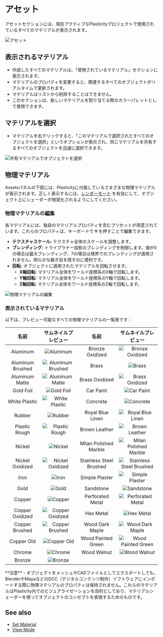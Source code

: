 
# アセット

アセットセクションには、現在アクティブなPlasticityプロジェクトで使用されているすべてのマテリアルが表示されます。

![アセット](/img/assets.png)

## 表示されるマテリアル

- 作成したすべてのマテリアルは、「使用されているマテリアル」セクションに表示されます。
- マテリアルのプロパティを変更すると、関連するすべてのオブジェクトがリアルタイムで更新されます。
- マテリアルはリストから削除することはできません。
- このセクションは、新しいマテリアルを割り当てる際のカラーパレットとして使用できます。

## マテリアルを選択

- マテリアルを右クリックすると、「このマテリアルで選択されたすべてのオブジェクトを選択」というオプションが表示され、同じマテリアルを共有するすべてのオブジェクトを迅速に選択できます。

![共有マテリアルでオブジェクトを選択](/img/assets-select-materials.png)

## 物理マテリアル

Assetsパネルの下部には、Plasticityに付属しているさまざまな物理マテリアルが表示されます。正しく表示するには、[レンダーモード](/plasticity-essentials/view-mode) を有効にして、オブジェクト上にシェーダーが視覚化されるようにしてください。

### 物理マテリアルの編集

各マテリアルには、独自のマテリアルプロパティを含むプリセットが用意されています。これらのプロパティは、キーボードで <kbd>M</kbd> を押すことで編集できます。

- **テクスチャスケール:** テクスチャ全体のスケールを調整します。
- **ブレンディング:** トライプラナー投影のブレンディングを制御します。値が0の場合は最大ブレンディング、7の場合は境界でのブレンディングが適用されません。明らかな継ぎ目を隠すのに便利です。
- **回転:** オブジェクトに適用されたマテリアルを回転させます。
  - **X軸回転:** マテリアル全体をワールド座標系のX軸で回転します。
  - **Y軸回転:** マテリアル全体をワールド座標系のY軸で回転します。
  - **Z軸回転:** マテリアル全体をワールド座標系のZ軸で回転します。

![物理マテリアルの編集](/img/physical-materials.png)

<VideoPlayer fileName="physical-material"/>

### 表示されているマテリアル

以下は、プレビュー可能なすべての物理マテリアルの一覧表です：

| 名前   | サムネイルプレビュー | 名前   | サムネイルプレビュー |
|:------:|:---------------------:|:------:|:----------------------:|
|Aluminum |![Aluminum](/img/aluminum.png)| Bronze Oxidized   | ![Bronze Oxidized](/img/bronze-oxidized.png)  |
|Aluminum Brushed|![Aluminum Brushed](/img/aluminum-brushed.png)| Brass  | ![Brass](/img/brass.png)   |
|Aluminum Matte|![Aluminum Matte](/img/aluminum-matte.png)| Brass Oxidized   | ![Brass Oxidized](/img/brass-oxidized.png) |
|Gold Foil | ![Gold Foil](/img/gold-foil.png)  | Car Paint     | ![Car Paint](/img/car-paint.png)  |
|White Plastic | ![White Plastic](/img/white-plastic.png) | Concrete      | ![Concrete](/img/concrete.png)  |
|Rubber | ![Rubber](/img/rubber.png) | Royal Blue Linen  | ![Royal Blue Linen](/img/royal-blue-linen.png)  |
|Plastic Rough | ![Plastic Rough](/img/plastic-rough.png)  | Brown Leather     | ![Brown Leather](/img/brown-leather.png)   |
|Nickel | ![Nickel](/img/nickel.png)  | Milan Polished Marble     | ![Milan Polished Marble](/img/milan-polished-marble.png) |
|Nickel Oxidized | ![Nickel Oxidized](/img/nickel-oxidized.png)   |  Stainless Steel Brushed     | ![Stainless Steel Brushed](/img/stainless-steel-brushed.png) |
|Iron | ![Iron](/img/iron.png)  | Simple Plaster    | ![Simple Plaster](/img/simple-plaster.png)  |
|Gold | ![Gold](/img/gold.png)   |  Sandstone    | ![Sandstone](/img/sandstone.png) |
|Copper | ![Copper](/img/copper.png)   | Perforated Metal    | ![Perforated Metal](/img/perforated-netal.png) |
|Copper Oxidized    | ![Copper Oxidized](/img/copper-oxidized.png)  |  Hex Metal    | ![Hex Metal](/img/hex-metal.png) |
|Copper Brushed   | ![Copper Brushed](/img/copper-brushed.png)  |  Wood Dark Maple    | ![Wood Dark Maple](/img/wood-dark-maple.png)  |
|Copper Old    | ![Copper Old](/img/copper-old.png)   | Wood Painted Green    | ![Wood Painted Green](/img/wood-painted-green.png)   |
|Chrome    | ![Chrome](/img/chrome.png)   |  Wood Walnut    | ![Wood Walnut](/img/wood-walnut.png)  |
|Bronze    | ![Bronze](/img/bronze.png)   |       |       |

<Callout type="info" emoji="🗒️">
**注意**  
- オブジェクトをメッシュやCADファイルとしてエクスポートしても、BlenderやMayaなどのDCC（デジタルコンテンツ制作）ソフトウェアにインポートする際に物理マテリアルのプロパティは保持されません。これらのマテリアルはPlasticity内でのビジュアライゼーションを目的としており、マテリアルシェーダーを使ってオブジェクトのコンセプトを表現するためのものです。
</Callout>

## See also
- [Set Material](/common/set-material)
- [View Mode](/plasticity-essentials/view-mode)
